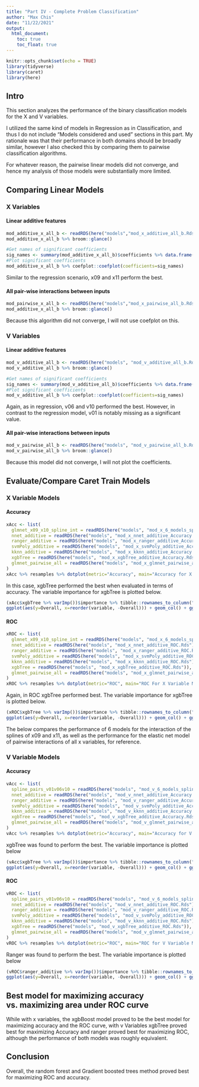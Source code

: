 ```yaml
---
title: "Part IV - Complete Problem Classification"
author: "Max Chis"
date: "11/22/2021"
output: 
  html_document:
    toc: true
    toc_float: true
---
```


```r
knitr::opts_chunk$set(echo = TRUE)
library(tidyverse)
library(caret)
library(here)
```

## Intro

This section analyzes the performance of the binary classification models for the X and V variables.

I utilized the same kind of models in Regression as in Classification, and thus I do not include "Models considered and used" sections in this part. My rationale was that their performance in both domains should be broadly similar, however I also checked this by comparing them to pairwise classification algorithms.

For whatever reason, the pairwise linear models did not converge, and hence my analysis of those models were substantially more limited.

## Comparing Linear Models

### X Variables

#### Linear additive features

```r
mod_additive_x_all_b <- readRDS(here("models","mod_x_additive_all_b.Rds"))
mod_additive_x_all_b %>% broom::glance()
```

```r
#Get names of significant coefficients
sig_names <- summary(mod_additive_x_all_b)$coefficients %>% data.frame() %>% filter(Pr...z.. < 0.01) %>% rownames()
#Plot significant coefficients
mod_additive_x_all_b %>% coefplot::coefplot(coefficients=sig_names)
```

Similar to the regression scenario, x09 and x11 perform the best.

#### All pair-wise interactions between inputs

```r
mod_pairwise_x_all_b <- readRDS(here("models","mod_x_pairwise_all_b.Rds"))
mod_additive_x_all_b %>% broom::glance()
```

Because this algorithm did not converge, I will not use coefplot on this.

### V Variables

#### Linear additive features

```r
mod_v_additive_all_b <- readRDS(here("models", "mod_v_additive_all_b.Rds"))
mod_v_additive_all_b %>% broom::glance()
```

```r
#Get names of significant coefficients
sig_names <- summary(mod_v_additive_all_b)$coefficients %>% data.frame() %>% filter(Pr...z.. < 0.05) %>% rownames()
#Plot significant coefficients
mod_v_additive_all_b %>% coefplot::coefplot(coefficients=sig_names)
```

Again, as in regression, v06 and v10 performed the best. However, in contrast to the regression model, v01 is notably missing as a significant value.

#### All pair-wise interactions between inputs

```r
mod_v_pairwise_all_b <- readRDS(here("models", "mod_v_pairwise_all_b.Rds"))
mod_v_pairwise_all_b %>% broom::glance()
```

Because this model did not converge, I will not plot the coefficients. 


## Evaluate/Compare Caret Train Models

### X Variable Models

#### Accuracy

```r
xAcc <- list(
  glmnet_x09_x10_spline_int = readRDS(here("models", "mod_x_6_models_spline_x09_x11_b_Acc.Rds"))$glmnet,
  nnet_additive = readRDS(here("models", "mod_x_nnet_additive_Accuracy.Rds")),
  ranger_additive = readRDS(here("models", "mod_x_ranger_additive_Accuracy.Rds")),
  svmPoly_additive = readRDS(here("models", "mod_x_svmPoly_additive_Accuracy.Rds")),
  kknn_additive = readRDS(here("models", "mod_x_kknn_additive_Accuracy.Rds")),
  xgbTree = readRDS(here("models", "mod_x_xgbTree_additive_Accuracy.Rds")),
  glmnet_pairwise_all = readRDS(here("models", "mod_x_glmnet_pairwise_all_b_Acc.Rds"))
)
xAcc %>% resamples %>% dotplot(metric="Accuracy", main="Accuracy for X Variable Models")
```

In this case, xgbTree performed the best when evaluated in terms of accuracy. The variable importance for xgbTree is plotted below.

```r
(xAcc$xgbTree %>% varImp())$importance %>% tibble::rownames_to_column("variable") %>% arrange(desc(Overall)) %>% arrange(desc(Overall)) %>% top_n(5) %>%
ggplot(aes(y=Overall, x=reorder(variable, -Overall))) + geom_col() + ggtitle("Top 5 most important variables in GBTree Classification X Model (Accuracy)")
```


#### ROC

```r
xROC <- list(
  glmnet_x09_x10_spline_int = readRDS(here("models", "mod_x_6_models_spline_x09_x11_b_AUC.Rds"))$glmnet,
  nnet_additive = readRDS(here("models", "mod_x_nnet_additive_ROC.Rds")),
  ranger_additive = readRDS(here("models", "mod_x_ranger_additive_ROC.Rds")),
  svmPoly_additive = readRDS(here("models", "mod_x_svmPoly_additive_ROC.Rds")),
  kknn_additive = readRDS(here("models", "mod_x_kknn_additive_ROC.Rds")),
  xgbTree = readRDS(here("models", "mod_x_xgbTree_additive_ROC.Rds")),
  glmnet_pairwise_all = readRDS(here("models", "mod_x_glmnet_pairwise_all_b_ROC.Rds"))
)
xROC %>% resamples %>% dotplot(metric="ROC", main="ROC For X Variable Models")
```

Again, in ROC xgbTree performed best. The variable importance for xgbTree is plotted below.

```r
(xROC$xgbTree %>% varImp())$importance %>% tibble::rownames_to_column("variable") %>% arrange(desc(Overall)) %>% arrange(desc(Overall)) %>% top_n(5) %>%
ggplot(aes(y=Overall, x=reorder(variable, -Overall))) + geom_col() + ggtitle("Top 5 most important variables in GBTree Classification X Model (ROC)")
```

The below compares the performance of 6 models for the interaction of the splines of x09 and x11, as well as the performance for the elastic net model of pairwise interactions of all x variables, for reference.

### V Variable Models

#### Accuracy

```r
vAcc <- list(
  spline_pairs_v01v06v10 = readRDS(here("models", "mod_v_6_models_spline_pairs_v01v06v10_Accuracy.Rds"))$glmnet,
  nnet_additive = readRDS(here("models", "mod_v_nnet_additive_Accuracy.Rds")),
  ranger_additive = readRDS(here("models", "mod_v_ranger_additive_Accuracy.Rds")),
  svmPoly_additive = readRDS(here("models", "mod_v_svmPoly_additive_Accuracy.Rds")),
  kknn_additive = readRDS(here("models", "mod_v_kknn_additive_Accuracy.Rds")),
  xgbTree = readRDS(here("models", "mod_v_xgbTree_additive_Accuracy.Rds")),
  glmnet_pairwise_all = readRDS(here("models", "mod_v_glmnet_pairwise_all_b_Acc.Rds"))
)
vAcc %>% resamples %>% dotplot(metric="Accuracy", main="Accuracy for V Variable Models")
```

xgbTree was found to perform the best. The variable importance is plotted below

```r
(vAcc$xgbTree %>% varImp())$importance %>% tibble::rownames_to_column("variable") %>% arrange(desc(Overall)) %>% arrange(desc(Overall)) %>% top_n(5) %>%
ggplot(aes(y=Overall, x=reorder(variable, -Overall))) + geom_col() + ggtitle("Top 5 most important variables in GBTree Classification V Model (Accuracy)")
```


#### ROC

```r
vROC <- list(
  spline_pairs_v01v06v10 = readRDS(here("models", "mod_v_6_models_spline_pairs_v01v06v10_ROC.Rds"))$glmnet,
  nnet_additive = readRDS(here("models", "mod_v_nnet_additive_ROC.Rds")),
  ranger_additive = readRDS(here("models", "mod_v_ranger_additive_ROC.Rds")),
  svmPoly_additive = readRDS(here("models", "mod_v_svmPoly_additive_ROC.Rds")),
  kknn_additive = readRDS(here("models", "mod_v_kknn_additive_ROC.Rds")),
  xgbTree = readRDS(here("models", "mod_v_xgbTree_additive_ROC.Rds")),
  glmnet_pairwise_all = readRDS(here("models", "mod_v_glmnet_pairwise_all_b_ROC.Rds"))
)
vROC %>% resamples %>% dotplot(metric="ROC", main="ROC for V Variable Models")
```

Ranger was found to perform the best. The variable importance is plotted below

```r
(vROC$ranger_additive %>% varImp())$importance %>% tibble::rownames_to_column("variable") %>% arrange(desc(Overall)) %>% arrange(desc(Overall)) %>% top_n(5) %>%
ggplot(aes(y=Overall, x=reorder(variable, -Overall))) + geom_col() + ggtitle("Top 5 most important variables in Random Forest Classification V Model (ROC)")
```


## Best model for maximizing accuracy vs. maximizing area under ROC curve

While with x variables, the xgbBoost model proved to be the best model for maximizing accuracy and the ROC curve, with v Variables xgbTree proved best for maximizing Accuracy and ranger proved best for maximizing ROC, although the performance of both models was roughly equivalent.

## Conclusion
Overall, the random forest and Gradient boosted trees method proved best for maximizing ROC and accuracy.